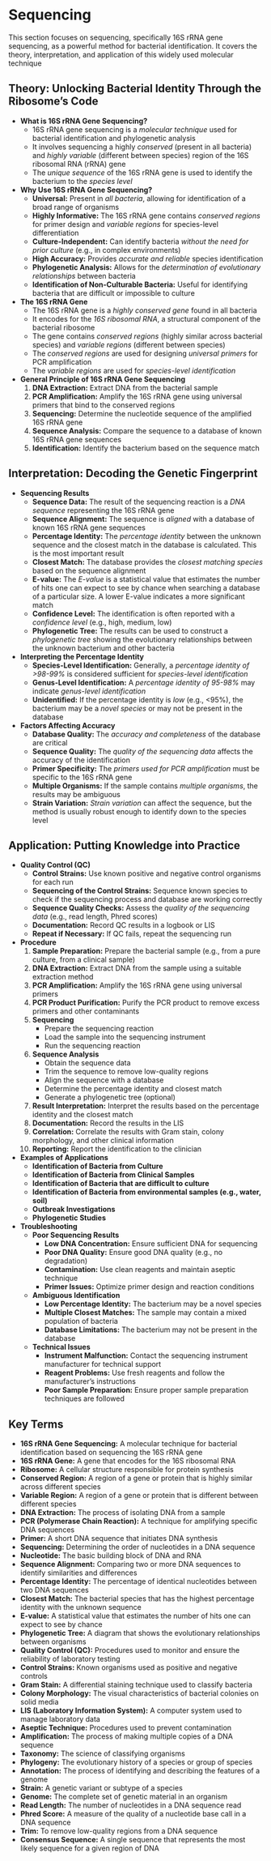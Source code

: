 # Sequencing {-}

This section focuses on sequencing, specifically 16S rRNA gene sequencing, as a powerful method for bacterial identification. It covers the theory, interpretation, and application of this widely used molecular technique

## **Theory: Unlocking Bacterial Identity Through the Ribosome's Code** {-}

*   **What is 16S rRNA Gene Sequencing?**
    *   16S rRNA gene sequencing is a *molecular technique* used for bacterial identification and phylogenetic analysis
    *   It involves sequencing a highly *conserved* (present in all bacteria) and *highly variable* (different between species) region of the 16S ribosomal RNA (rRNA) gene
    *   The *unique sequence* of the 16S rRNA gene is used to identify the bacterium to the *species level*
*   **Why Use 16S rRNA Gene Sequencing?**
    *   **Universal:** Present in *all bacteria*, allowing for identification of a broad range of organisms
    *   **Highly Informative:** The 16S rRNA gene contains *conserved regions* for primer design and *variable regions* for species-level differentiation
    *   **Culture-Independent:** Can identify bacteria *without the need for prior culture* (e.g., in complex environments)
    *   **High Accuracy:** Provides *accurate and reliable* species identification
    *   **Phylogenetic Analysis:** Allows for the *determination of evolutionary relationships* between bacteria
    *   **Identification of Non-Culturable Bacteria:** Useful for identifying bacteria that are difficult or impossible to culture
*   **The 16S rRNA Gene**
    *   The 16S rRNA gene is a *highly conserved gene* found in all bacteria
    *   It encodes for the *16S ribosomal RNA*, a structural component of the bacterial ribosome
    *   The gene contains *conserved regions* (highly similar across bacterial species) and *variable regions* (different between species)
    *   The *conserved regions* are used for designing *universal primers* for PCR amplification
    *   The *variable regions* are used for *species-level identification*
*   **General Principle of 16S rRNA Gene Sequencing**
    1.  **DNA Extraction:** Extract DNA from the bacterial sample
    2.  **PCR Amplification:** Amplify the 16S rRNA gene using universal primers that bind to the conserved regions
    3.  **Sequencing:** Determine the nucleotide sequence of the amplified 16S rRNA gene
    4.  **Sequence Analysis:** Compare the sequence to a database of known 16S rRNA gene sequences
    5.  **Identification:** Identify the bacterium based on the sequence match

## **Interpretation: Decoding the Genetic Fingerprint** {-}

*   **Sequencing Results**
    *   **Sequence Data:** The result of the sequencing reaction is a *DNA sequence* representing the 16S rRNA gene
    *   **Sequence Alignment:** The sequence is *aligned* with a database of known 16S rRNA gene sequences
    *   **Percentage Identity:** The *percentage identity* between the unknown sequence and the closest match in the database is calculated. This is the most important result
    *   **Closest Match:** The database provides the *closest matching species* based on the sequence alignment
    *   **E-value:** The *E-value* is a statistical value that estimates the number of hits one can expect to see by chance when searching a database of a particular size. A lower E-value indicates a more significant match
    *   **Confidence Level:** The identification is often reported with a *confidence level* (e.g., high, medium, low)
    *   **Phylogenetic Tree:** The results can be used to construct a *phylogenetic tree* showing the evolutionary relationships between the unknown bacterium and other bacteria
*   **Interpreting the Percentage Identity**
    *   **Species-Level Identification:** Generally, a *percentage identity of >98-99%* is considered sufficient for *species-level identification*
    *   **Genus-Level Identification:** A *percentage identity of 95-98%* may indicate *genus-level identification*
    *   **Unidentified:** If the percentage identity is *low* (e.g., <95%), the bacterium may be a *novel species* or may not be present in the database
*   **Factors Affecting Accuracy**
    *   **Database Quality:** The *accuracy and completeness* of the database are critical
    *   **Sequence Quality:** The *quality of the sequencing data* affects the accuracy of the identification
    *   **Primer Specificity:** The *primers used for PCR amplification* must be specific to the 16S rRNA gene
    *   **Multiple Organisms:** If the sample contains *multiple organisms*, the results may be ambiguous
    *   **Strain Variation:** *Strain variation* can affect the sequence, but the method is usually robust enough to identify down to the species level

## **Application: Putting Knowledge into Practice** {-}

*   **Quality Control (QC)**
    *   **Control Strains:** Use known positive and negative control organisms for each run
    *   **Sequencing of the Control Strains:** Sequence known species to check if the sequencing process and database are working correctly
    *   **Sequence Quality Checks:** Assess the *quality of the sequencing data* (e.g., read length, Phred scores)
    *   **Documentation:** Record QC results in a logbook or LIS
    *   **Repeat if Necessary:** If QC fails, repeat the sequencing run
*   **Procedure**
    1.  **Sample Preparation:** Prepare the bacterial sample (e.g., from a pure culture, from a clinical sample)
    2.  **DNA Extraction:** Extract DNA from the sample using a suitable extraction method
    3.  **PCR Amplification:** Amplify the 16S rRNA gene using universal primers
    4.  **PCR Product Purification:** Purify the PCR product to remove excess primers and other contaminants
    5.  **Sequencing**
        *   Prepare the sequencing reaction
        *   Load the sample into the sequencing instrument
        *   Run the sequencing reaction
    6.  **Sequence Analysis**
        *   Obtain the sequence data
        *   Trim the sequence to remove low-quality regions
        *   Align the sequence with a database
        *   Determine the percentage identity and closest match
        *   Generate a phylogenetic tree (optional)
    7.  **Result Interpretation:** Interpret the results based on the percentage identity and the closest match
    8.  **Documentation:** Record the results in the LIS
    9.  **Correlation:** Correlate the results with Gram stain, colony morphology, and other clinical information
    10. **Reporting:** Report the identification to the clinician
*   **Examples of Applications**
    *   **Identification of Bacteria from Culture**
    *   **Identification of Bacteria from Clinical Samples**
    *   **Identification of Bacteria that are difficult to culture**
    *   **Identification of Bacteria from environmental samples (e.g., water, soil)**
    *   **Outbreak Investigations**
    *   **Phylogenetic Studies**
*   **Troubleshooting**
    *   **Poor Sequencing Results**
        *   **Low DNA Concentration:** Ensure sufficient DNA for sequencing
        *   **Poor DNA Quality:** Ensure good DNA quality (e.g., no degradation)
        *   **Contamination:** Use clean reagents and maintain aseptic technique
        *   **Primer Issues:** Optimize primer design and reaction conditions
    *   **Ambiguous Identification**
        *   **Low Percentage Identity:** The bacterium may be a novel species
        *   **Multiple Closest Matches:** The sample may contain a mixed population of bacteria
        *   **Database Limitations:** The bacterium may not be present in the database
    *   **Technical Issues**
        *   **Instrument Malfunction:** Contact the sequencing instrument manufacturer for technical support
        *   **Reagent Problems:** Use fresh reagents and follow the manufacturer's instructions
        *   **Poor Sample Preparation:** Ensure proper sample preparation techniques are followed

##  **Key Terms** {-}

*   **16S rRNA Gene Sequencing:** A molecular technique for bacterial identification based on sequencing the 16S rRNA gene
*   **16S rRNA Gene:** A gene that encodes for the 16S ribosomal RNA
*   **Ribosome:** A cellular structure responsible for protein synthesis
*   **Conserved Region:** A region of a gene or protein that is highly similar across different species
*   **Variable Region:** A region of a gene or protein that is different between different species
*   **DNA Extraction:** The process of isolating DNA from a sample
*   **PCR (Polymerase Chain Reaction):** A technique for amplifying specific DNA sequences
*   **Primer:** A short DNA sequence that initiates DNA synthesis
*   **Sequencing:** Determining the order of nucleotides in a DNA sequence
*   **Nucleotide:** The basic building block of DNA and RNA
*   **Sequence Alignment:** Comparing two or more DNA sequences to identify similarities and differences
*   **Percentage Identity:** The percentage of identical nucleotides between two DNA sequences
*   **Closest Match:** The bacterial species that has the highest percentage identity with the unknown sequence
*   **E-value:** A statistical value that estimates the number of hits one can expect to see by chance
*   **Phylogenetic Tree:** A diagram that shows the evolutionary relationships between organisms
*   **Quality Control (QC):** Procedures used to monitor and ensure the reliability of laboratory testing
*   **Control Strains:** Known organisms used as positive and negative controls
*   **Gram Stain:** A differential staining technique used to classify bacteria
*   **Colony Morphology:** The visual characteristics of bacterial colonies on solid media
*   **LIS (Laboratory Information System):** A computer system used to manage laboratory data
*   **Aseptic Technique:** Procedures used to prevent contamination
*   **Amplification:** The process of making multiple copies of a DNA sequence
*   **Taxonomy:** The science of classifying organisms
*   **Phylogeny:** The evolutionary history of a species or group of species
*   **Annotation:** The process of identifying and describing the features of a genome
*   **Strain:** A genetic variant or subtype of a species
*   **Genome:** The complete set of genetic material in an organism
*   **Read Length:** The number of nucleotides in a DNA sequence read
*   **Phred Score:** A measure of the quality of a nucleotide base call in a DNA sequence
*   **Trim:** To remove low-quality regions from a DNA sequence
*   **Consensus Sequence:** A single sequence that represents the most likely sequence for a given region of DNA
